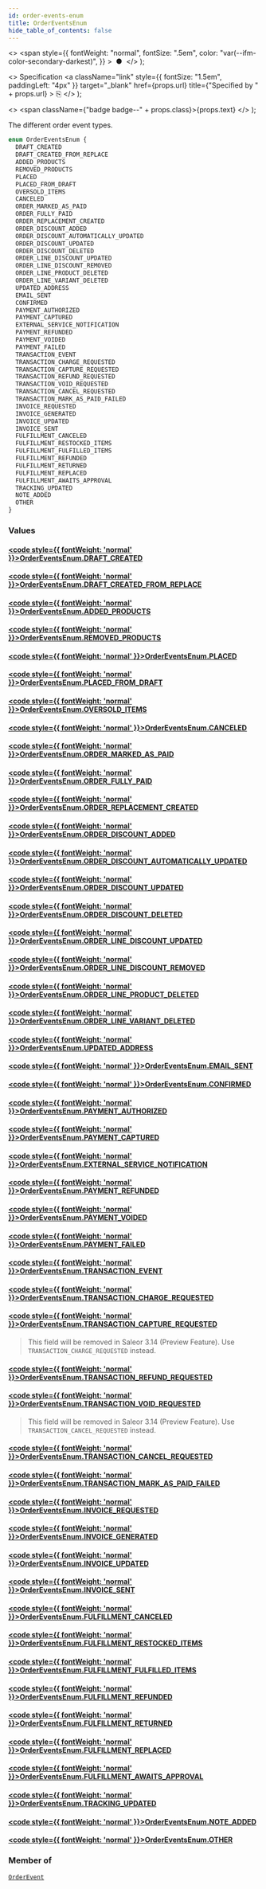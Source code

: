 ```yaml
---
id: order-events-enum
title: OrderEventsEnum
hide_table_of_contents: false
---
```


  <>
    <span
      style={{
        fontWeight: "normal",
        fontSize: ".5em",
        color: "var(--ifm-color-secondary-darkest)",
      }}
    >
      &nbsp;●&nbsp;
    </span>
  </>
);

  <>
    Specification
    <a
      className="link"
      style={{ fontSize: "1.5em", paddingLeft: "4px" }}
      target="\_blank"
      href={props.url}
      title={"Specified by " + props.url}
    >
      ⎘
    </a>
  </>
);

  <>
    <span className={"badge badge--" + props.class}>{props.text}</span>
  </>
);

The different order event types.

```graphql
enum OrderEventsEnum {
  DRAFT_CREATED
  DRAFT_CREATED_FROM_REPLACE
  ADDED_PRODUCTS
  REMOVED_PRODUCTS
  PLACED
  PLACED_FROM_DRAFT
  OVERSOLD_ITEMS
  CANCELED
  ORDER_MARKED_AS_PAID
  ORDER_FULLY_PAID
  ORDER_REPLACEMENT_CREATED
  ORDER_DISCOUNT_ADDED
  ORDER_DISCOUNT_AUTOMATICALLY_UPDATED
  ORDER_DISCOUNT_UPDATED
  ORDER_DISCOUNT_DELETED
  ORDER_LINE_DISCOUNT_UPDATED
  ORDER_LINE_DISCOUNT_REMOVED
  ORDER_LINE_PRODUCT_DELETED
  ORDER_LINE_VARIANT_DELETED
  UPDATED_ADDRESS
  EMAIL_SENT
  CONFIRMED
  PAYMENT_AUTHORIZED
  PAYMENT_CAPTURED
  EXTERNAL_SERVICE_NOTIFICATION
  PAYMENT_REFUNDED
  PAYMENT_VOIDED
  PAYMENT_FAILED
  TRANSACTION_EVENT
  TRANSACTION_CHARGE_REQUESTED
  TRANSACTION_CAPTURE_REQUESTED
  TRANSACTION_REFUND_REQUESTED
  TRANSACTION_VOID_REQUESTED
  TRANSACTION_CANCEL_REQUESTED
  TRANSACTION_MARK_AS_PAID_FAILED
  INVOICE_REQUESTED
  INVOICE_GENERATED
  INVOICE_UPDATED
  INVOICE_SENT
  FULFILLMENT_CANCELED
  FULFILLMENT_RESTOCKED_ITEMS
  FULFILLMENT_FULFILLED_ITEMS
  FULFILLMENT_REFUNDED
  FULFILLMENT_RETURNED
  FULFILLMENT_REPLACED
  FULFILLMENT_AWAITS_APPROVAL
  TRACKING_UPDATED
  NOTE_ADDED
  OTHER
}
```

### Values

#### [<code style={{ fontWeight: 'normal' }}>OrderEventsEnum.<b>DRAFT_CREATED</b></code>](#)

>

#### [<code style={{ fontWeight: 'normal' }}>OrderEventsEnum.<b>DRAFT_CREATED_FROM_REPLACE</b></code>](#)

>

#### [<code style={{ fontWeight: 'normal' }}>OrderEventsEnum.<b>ADDED_PRODUCTS</b></code>](#)

>

#### [<code style={{ fontWeight: 'normal' }}>OrderEventsEnum.<b>REMOVED_PRODUCTS</b></code>](#)

>

#### [<code style={{ fontWeight: 'normal' }}>OrderEventsEnum.<b>PLACED</b></code>](#)

>

#### [<code style={{ fontWeight: 'normal' }}>OrderEventsEnum.<b>PLACED_FROM_DRAFT</b></code>](#)

>

#### [<code style={{ fontWeight: 'normal' }}>OrderEventsEnum.<b>OVERSOLD_ITEMS</b></code>](#)

>

#### [<code style={{ fontWeight: 'normal' }}>OrderEventsEnum.<b>CANCELED</b></code>](#)

>

#### [<code style={{ fontWeight: 'normal' }}>OrderEventsEnum.<b>ORDER_MARKED_AS_PAID</b></code>](#)

>

#### [<code style={{ fontWeight: 'normal' }}>OrderEventsEnum.<b>ORDER_FULLY_PAID</b></code>](#)

>

#### [<code style={{ fontWeight: 'normal' }}>OrderEventsEnum.<b>ORDER_REPLACEMENT_CREATED</b></code>](#)

>

#### [<code style={{ fontWeight: 'normal' }}>OrderEventsEnum.<b>ORDER_DISCOUNT_ADDED</b></code>](#)

>

#### [<code style={{ fontWeight: 'normal' }}>OrderEventsEnum.<b>ORDER_DISCOUNT_AUTOMATICALLY_UPDATED</b></code>](#)

>

#### [<code style={{ fontWeight: 'normal' }}>OrderEventsEnum.<b>ORDER_DISCOUNT_UPDATED</b></code>](#)

>

#### [<code style={{ fontWeight: 'normal' }}>OrderEventsEnum.<b>ORDER_DISCOUNT_DELETED</b></code>](#)

>

#### [<code style={{ fontWeight: 'normal' }}>OrderEventsEnum.<b>ORDER_LINE_DISCOUNT_UPDATED</b></code>](#)

>

#### [<code style={{ fontWeight: 'normal' }}>OrderEventsEnum.<b>ORDER_LINE_DISCOUNT_REMOVED</b></code>](#)

>

#### [<code style={{ fontWeight: 'normal' }}>OrderEventsEnum.<b>ORDER_LINE_PRODUCT_DELETED</b></code>](#)

>

#### [<code style={{ fontWeight: 'normal' }}>OrderEventsEnum.<b>ORDER_LINE_VARIANT_DELETED</b></code>](#)

>

#### [<code style={{ fontWeight: 'normal' }}>OrderEventsEnum.<b>UPDATED_ADDRESS</b></code>](#)

>

#### [<code style={{ fontWeight: 'normal' }}>OrderEventsEnum.<b>EMAIL_SENT</b></code>](#)

>

#### [<code style={{ fontWeight: 'normal' }}>OrderEventsEnum.<b>CONFIRMED</b></code>](#)

>

#### [<code style={{ fontWeight: 'normal' }}>OrderEventsEnum.<b>PAYMENT_AUTHORIZED</b></code>](#)

>

#### [<code style={{ fontWeight: 'normal' }}>OrderEventsEnum.<b>PAYMENT_CAPTURED</b></code>](#)

>

#### [<code style={{ fontWeight: 'normal' }}>OrderEventsEnum.<b>EXTERNAL_SERVICE_NOTIFICATION</b></code>](#)

>

#### [<code style={{ fontWeight: 'normal' }}>OrderEventsEnum.<b>PAYMENT_REFUNDED</b></code>](#)

>

#### [<code style={{ fontWeight: 'normal' }}>OrderEventsEnum.<b>PAYMENT_VOIDED</b></code>](#)

>

#### [<code style={{ fontWeight: 'normal' }}>OrderEventsEnum.<b>PAYMENT_FAILED</b></code>](#)

>

#### [<code style={{ fontWeight: 'normal' }}>OrderEventsEnum.<b>TRANSACTION_EVENT</b></code>](#)

>

#### [<code style={{ fontWeight: 'normal' }}>OrderEventsEnum.<b>TRANSACTION_CHARGE_REQUESTED</b></code>](#)

>

#### [<code style={{ fontWeight: 'normal' }}>OrderEventsEnum.<b>TRANSACTION_CAPTURE_REQUESTED</b></code>](#)

> This field will be removed in Saleor 3.14 (Preview Feature). Use `TRANSACTION_CHARGE_REQUESTED` instead.

#### [<code style={{ fontWeight: 'normal' }}>OrderEventsEnum.<b>TRANSACTION_REFUND_REQUESTED</b></code>](#)

>

#### [<code style={{ fontWeight: 'normal' }}>OrderEventsEnum.<b>TRANSACTION_VOID_REQUESTED</b></code>](#)

> This field will be removed in Saleor 3.14 (Preview Feature). Use `TRANSACTION_CANCEL_REQUESTED` instead.

#### [<code style={{ fontWeight: 'normal' }}>OrderEventsEnum.<b>TRANSACTION_CANCEL_REQUESTED</b></code>](#)

>

#### [<code style={{ fontWeight: 'normal' }}>OrderEventsEnum.<b>TRANSACTION_MARK_AS_PAID_FAILED</b></code>](#)

>

#### [<code style={{ fontWeight: 'normal' }}>OrderEventsEnum.<b>INVOICE_REQUESTED</b></code>](#)

>

#### [<code style={{ fontWeight: 'normal' }}>OrderEventsEnum.<b>INVOICE_GENERATED</b></code>](#)

>

#### [<code style={{ fontWeight: 'normal' }}>OrderEventsEnum.<b>INVOICE_UPDATED</b></code>](#)

>

#### [<code style={{ fontWeight: 'normal' }}>OrderEventsEnum.<b>INVOICE_SENT</b></code>](#)

>

#### [<code style={{ fontWeight: 'normal' }}>OrderEventsEnum.<b>FULFILLMENT_CANCELED</b></code>](#)

>

#### [<code style={{ fontWeight: 'normal' }}>OrderEventsEnum.<b>FULFILLMENT_RESTOCKED_ITEMS</b></code>](#)

>

#### [<code style={{ fontWeight: 'normal' }}>OrderEventsEnum.<b>FULFILLMENT_FULFILLED_ITEMS</b></code>](#)

>

#### [<code style={{ fontWeight: 'normal' }}>OrderEventsEnum.<b>FULFILLMENT_REFUNDED</b></code>](#)

>

#### [<code style={{ fontWeight: 'normal' }}>OrderEventsEnum.<b>FULFILLMENT_RETURNED</b></code>](#)

>

#### [<code style={{ fontWeight: 'normal' }}>OrderEventsEnum.<b>FULFILLMENT_REPLACED</b></code>](#)

>

#### [<code style={{ fontWeight: 'normal' }}>OrderEventsEnum.<b>FULFILLMENT_AWAITS_APPROVAL</b></code>](#)

>

#### [<code style={{ fontWeight: 'normal' }}>OrderEventsEnum.<b>TRACKING_UPDATED</b></code>](#)

>

#### [<code style={{ fontWeight: 'normal' }}>OrderEventsEnum.<b>NOTE_ADDED</b></code>](#)

>

#### [<code style={{ fontWeight: 'normal' }}>OrderEventsEnum.<b>OTHER</b></code>](#)

>

### Member of

[`OrderEvent`](../../api-reference/orders/objects/order-event) <Badge class="secondary" text="object"/>
